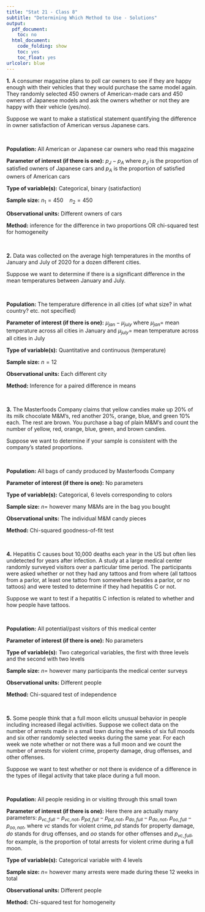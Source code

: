 ```yaml
---
title: "Stat 21 - Class 8"
subtitle: "Determining Which Method to Use - Solutions"
output:
  pdf_document: 
    toc: no
  html_document:
    code_folding: show
    toc: yes
    toc_float: yes
urlcolor: blue
---
```



**1.** A consumer magazine plans to poll car owners to see if they are happy enough with their vehicles that they would purchase the same model again. They randomly selected 450 owners of American-made cars and 450 owners of Japanese models and ask the owners whether or not they are happy with their vehicle (yes/no). 

Suppose we want to make a statistical statement quantifying the difference in owner satisfaction of American versus Japanese cars.

&nbsp; 

**Population:** All American or Japanese car owners who read this magazine 

**Parameter of interest (if there is one):** $p_{J} - p_{A}$ where $p_{J}$ is the proportion of satisfied owners of Japanese cars and $p_{A}$ is the proportion of satisfied owners of American cars 

**Type of variable(s):** Categorical, binary (satisfaction)

**Sample size:** $n_1 = 450 \quad n_2 = 450$

**Observational units:** Different owners of cars 

**Method:** inference for the difference in two proportions OR chi-squared test for homogeneity 

&nbsp; 
&nbsp; 
&nbsp; 
&nbsp; 
 
**2.** Data was collected on the average high temperatures in the months of January and July of 2020 for a dozen different cities. 

Suppose we want to determine if there is a significant difference in the mean temperatures between January and July.

&nbsp; 

**Population:** The temperature difference in all cities (of what size? in what country? etc. not specified) 

**Parameter of interest (if there is one):** $\mu_{jan}-\mu_{july}$ where $\mu_{jan}=$ mean temperature across all cities in January and $\mu_{july}=$ mean temperature across all cities in July 

**Type of variable(s):** Quantitative and continuous (temperature)

**Sample size:** $n = 12$

**Observational units:** Each different city  

**Method:** Inference for a paired difference in means 

&nbsp; 
&nbsp; 
&nbsp; 
&nbsp; 
 
**3.** The Masterfoods Company claims that yellow candies make up 20% of its milk chocolate M&M's, red another 20%, orange, blue, and green 10% each. The rest are brown. You purchase a bag of plain M&M's and count the number of yellow, red, orange, blue, green, and brown candies.  

Suppose we want to determine if your sample is consistent with the company's stated proportions.
 
 &nbsp; 

**Population:** All bags of candy produced by Masterfoods Company

**Parameter of interest (if there is one):** No parameters  

**Type of variable(s):** Categorical, 6 levels corresponding to colors 

**Sample size:** $n=$ however many M&Ms are in the bag you bought 

**Observational units:** The individual M&M candy pieces 

**Method:** Chi-squared goodness-of-fit test 

&nbsp; 
&nbsp; 
&nbsp; 
&nbsp; 

**4.** Hepatitis C causes bout 10,000 deaths each year in the US but often lies undetected for years after infection. A study at a large medical center randomly surveyed visitors over a particular time period. The participants were asked whether or not they had any tattoos and from where (all tattoos from a parlor, at least one tattoo from somewhere besides a parlor, or no tattoos) and were tested to determine if they had hepatitis C or not.  

Suppose we want to test if a hepatitis C infection is related to whether and how people have tattoos.

&nbsp; 

**Population:** All potential/past visitors of this medical center

**Parameter of interest (if there is one):** No parameters 

**Type of variable(s):** Two categorical variables, the first with three levels and the second with two levels 

**Sample size:** $n=$ however many participants the medical center surveys 

**Observational units:** Different people 

**Method:** Chi-squared test of independence 

&nbsp; 
&nbsp; 
&nbsp; 
&nbsp; 

**5.** Some people think that a full moon elicits unusual behavior in people including increased illegal activities. Suppose we collect data on the number of arrests made in a small town during the weeks of six full moods and six other randomly selected weeks during the same year. For each week we note whether or not there was a full moon and we count the number of arrests for violent crime, property damage, drug offenses, and other offenses. 

Suppose we want to test whether or not there is evidence of a difference in the types of illegal activity that take place during a full moon. 

&nbsp; 

**Population:** All people residing in or visiting through this small town 

**Parameter of interest (if there is one):** Here there are actually many parameters: $p_{vc,full} - p_{vc, not}$, $p_{pd,full} - p_{pd, not}$, $p_{do,full} - p_{do, not}$, $p_{oo,full} - p_{oo, not}$, where $vc$ stands for violent crime, $pd$ stands for property damage, $do$ stands for drug offenses, and $oo$ stands for other offenses and $p_{vc,full}$, for example, is the proportion of total arrests for violent crime during a full moon. 

**Type of variable(s):** Categorical variable with 4 levels 

**Sample size:** $n=$ however many arrests were made during these 12 weeks in total 

**Observational units:** Different people 

**Method:** Chi-squared test for homogeneity 

&nbsp; 
&nbsp; 
&nbsp; 
&nbsp; 

<!--
**6.** The Masterfoods Company claims that yellow candies make up 20% of its milk chocolate M&M's, red another 20%, orange, blue, and green 10% each. The rest are brown. Suppose you purchase a bag of plain M&M's and observe 29 yellow ones, 23 red ones, 12 orange, 14 blue, 8 green, and 20 brown. 

Suppose we want to determine if your sample is consistent with the company's stated proportions.
 
 &nbsp; 

**Population:**

**Parameter of interest:**

**Type of variable(s):**

**Sample size:**

**Observational units:**

**Method:**

&nbsp; 
&nbsp; 
&nbsp; 
&nbsp; 

**7.** New question
 
&nbsp; 

**Population:**

**Parameter of interest:**

**Type of variable(s):**

**Sample size:**

**Observational units:**

**Method:**

&nbsp; 
&nbsp; 
&nbsp; 
&nbsp; 


**8.** New question
 
&nbsp; 

**Population:**

**Parameter of interest:**

**Type of variable(s):**

**Sample size:**

**Observational units:**

**Method:**

&nbsp; 
&nbsp; 
&nbsp; 
&nbsp; 

**9.** New question

 &nbsp; 

**Population:**

**Parameter of interest:**

**Type of variable(s):**

**Sample size:**

**Observational units:**

**Method:**

&nbsp; 
&nbsp; 
&nbsp; 
&nbsp; 

**10.** New question
 
 &nbsp; 

**Population:**

**Parameter of interest:**

**Type of variable(s):**

**Sample size:**

**Observational units:**

**Method:**

&nbsp; 
&nbsp; 
&nbsp; 
&nbsp; 

Many drivers of cars that can run on regular gasoline actually buy premium because they think they will get better gas mileage. 

Suppose we want to test this belief and we use 10 cars in a company fleet in which all the cars run on regular gas. Each car is filled first with either regular or premium gas, decided by a coin toss, and the mileage for that tankful is recorded. Then the mileage is recorded again for the same cars for a tankful of the other kind of gas. Drivers are not aware which type of gas is in the car at any given time.

&nbsp; 

**Population:**

**Parameter of interest:**

**Type of variable(s):**

**Sample size:**

**Observational units:**

**Method:**

&nbsp; 
&nbsp; 
&nbsp; 
&nbsp; 
 
**4.** A Gallup Poll asked 105 US adults if they actively tried to avoid carbohydrates in their diet. The number of positive respondents increased from 20% to 27% over the course of two years. 

Suppose we want to determine if the apparent increase is likely due to random fluctuations in nutritional trends or due to an actual shift in nutrition norms.

&nbsp; 

**Population:**

**Parameter of interest:**

**Type of variable(s):**

**Sample size:**

**Observational units:**

**Method:**

&nbsp; 
&nbsp; 
&nbsp; 
&nbsp; 
 
**5.** After field tests in 36 high schools over a three-year period, research compared the performances of students taught using a traditional mathematics curriculum to students who were taught using an innovative method developed by the Core Plus Mathematics Project (CPMP). Scores for 320 CPMP students were compared with those of a control group of 273 students in a traditional Math program. 

Suppose we want to determine if students who learn from the CPMP program have significantly higher mean scores than those in traditional programs.
 
 &nbsp; 

**Population:**

**Parameter of interest:**

**Type of variable(s):**

**Sample size:**

**Observational units:**

**Method:**

&nbsp; 
&nbsp; 
&nbsp; 
&nbsp; 
-->


 